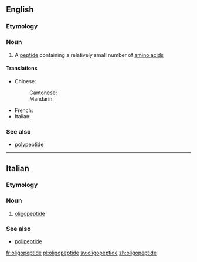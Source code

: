 ==English==

===Etymology===
{{prefix|oligo|peptide|lang=en}}

===Noun===
{{wikipedia}}
{{en-noun}}

# {{context|biochemistry|lang=en}} A [[peptide]] containing a relatively small number of [[amino acid]]s

====Translations====
{{trans-top|peptide containing a relatively small number of amino acids}}
* Chinese:
*: Cantonese: {{t|yue|寡肽|tr=gwaa2 taai3|sc=Hani}}
*: Mandarin: {{t|cmn|寡肽|tr=guǎtài|sc=Hani}}
{{trans-mid}}
* French: {{t+|fr|oligopeptide|m}}
* Italian: {{t|it|oligopeptide|m}}
{{trans-bottom}}

===See also===
* [[polypeptide]]

----

==Italian==

===Etymology===
{{prefix|oligo|peptide|lang=it}}

===Noun===
{{it-noun|m}}

# {{context|biochemistry|lang=it}} [[#English|oligopeptide]]

===See also===
* [[polipeptide]]

[[fr:oligopeptide]]
[[pl:oligopeptide]]
[[sv:oligopeptide]]
[[zh:oligopeptide]]